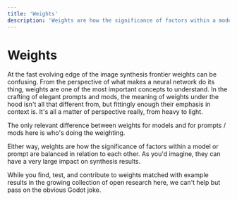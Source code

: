 ```yaml
---
title: 'Weights'
description: 'Weights are how the significance of factors within a model or prompt are balanced.'
---
```



# Weights

At the fast evolving edge of the image synthesis frontier weights can be confusing. From the perspective of what makes a neural network do its thing, weights are one of the most important concepts to understand. In the crafting of elegant prompts and mods, the meaning of weights under the hood isn't all that different from, but fittingly enough their emphasis in context is. It's all a matter of perspective really, from heavy to light.

The only relevant difference between weights for models and for prompts / mods here is who's doing the weighting.

Either way, weights are how the significance of factors within a model or prompt are balanced in relation to each other. As you'd imagine, they can have a very large impact on synthesis results.

While you find, test, and contribute to weights matched with example results in the growing collection of open research here, we can't help but pass on the obvious Godot joke.